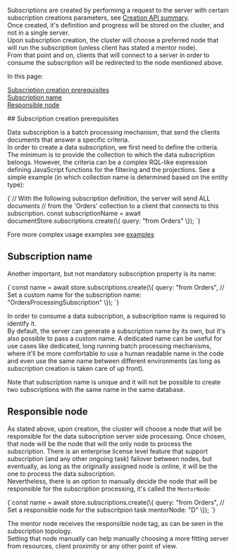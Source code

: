 
<Admonition type="note" title="">

Subscriptions are created by performing a request to the server with certain subscription creations parameters, see [Creation API summary](api-overview#create-and-createasync-overloads-summary).  
Once created, it's definition and progress will be stored on the cluster, and not in a single server.  
Upon subscription creation, the cluster will choose a preferred node that will run the subscription (unless client has stated a mentor node).  
From that point and on, clients that will connect to a server in order to consume the subscription will be redirected to the node mentioned above.  

In this page:  

[Subscription creation prerequisites](../../../client-api/data-subscriptions/creation/how-to-create-data-subscription.mdx#subscription-creation-prerequisites)   
[Subscription name](../../../client-api/data-subscriptions/creation/how-to-create-data-subscription.mdx#subscription-name)  
[Responsible node](../../../client-api/data-subscriptions/creation/how-to-create-data-subscription.mdx#responsible-node)  

</Admonition>
## Subscription creation prerequisites

Data subscription is a batch processing mechanism, that send the clients documents that answer a specific criteria.  
In order to create a data subscription, we first need to define the criteria. The minimum is to provide the collection to which the data subscription belongs.
However, the criteria can be a complex RQL-like expression defining JavaScript functions for the filtering and the projections. See a simple example (in which collection name is determined based on the entity type):

<TabItem value="create_whole_collection_generic1" label="create_whole_collection_generic1">
<CodeBlock language="js">
{`// With the following subscription definition, the server will send ALL documents
// from the 'Orders' collection to a client that connects to this subscription.
const subscriptionName = await documentStore.subscriptions.create(\{
    query: "from Orders"
\});
`}
</CodeBlock>
</TabItem>

Fore more complex usage examples see [examples](../../../client-api/data-subscriptions/creation/examples.mdx)  



## Subscription name

Another important, but not mandatory subscription property is its name: 

<TabItem value="create_whole_collection_generic_with_name" label="create_whole_collection_generic_with_name">
<CodeBlock language="js">
{`const name = await store.subscriptions.create(\{
    query: "from Orders",
    // Set a custom name for the subscription 
    name: "OrdersProcessingSubscription"
\});
`}
</CodeBlock>
</TabItem>

In order to consume a data subscription, a subscription name is required to identify it.  
By default, the server can generate a subscription name by its own, but it's also possible to pass a custom name. 
A dedicated name can be useful for use cases like dedicated, long running batch processing mechanisms, where it'll be more comfortable to use a human readable
name in the code and even use the same name between different environments (as long as subscription creation is taken care of up front).

<Admonition type="info" title="Uniqueness" id="uniqueness" href="#uniqueness">
Note that subscription name is unique and it will not be possible to create two subscriptions with the same name in the same database.
</Admonition>



## Responsible node

As stated above, upon creation, the cluster will choose a node that will be responsible for the data subscription server side processing.  Once chosen, that node
will be the node that will the only node to process the subscription. There is an enterprise license level feature that support subscription (and any other ongoing task) 
failover between nodes, but eventually, as long as the originally assigned node is online, it will be the one to process the data subscription.  
Nevertheless, there is an option to manually decide the node that will be responsible for the subscription processing, it's called the `MentorNode`:

<TabItem value="create_whole_collection_generic_with_mentor_node" label="create_whole_collection_generic_with_mentor_node">
<CodeBlock language="js">
{`const name = await store.subscriptions.create(\{
    query: "from Orders",
    // Set a responsible node for the subscritpion task 
    mentorNode: "D"
\});
`}
</CodeBlock>
</TabItem>

The mentor node receives the responsible node tag, as can be seen in the subscription topology.  
Setting that node manually can help manually choosing a more fitting server from resources, client proximity or any other point of view.





